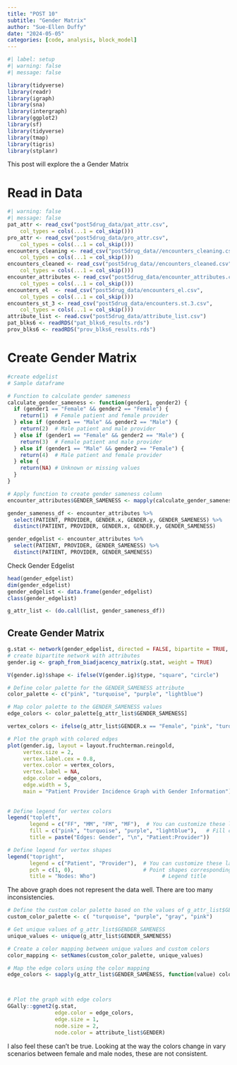 ```yaml
---
title: "POST 10"
subtitle: "Gender Matrix"
author: "Sue-Ellen Duffy"
date: "2024-05-05"
categories: [code, analysis, block_model]
---
```


```r
#| label: setup
#| warning: false
#| message: false

library(tidyverse)
library(readr)
library(igraph)
library(sna)
library(intergraph)
library(ggplot2)
library(sf)
library(tidyverse)
library(tmap)
library(tigris)
library(stplanr)
```

This post will explore the a Gender Matrix

# Read in Data

```r
#| warning: false
#| message: false
pat_attr <- read_csv("post5drug_data/pat_attr.csv", 
    col_types = cols(...1 = col_skip()))
pro_attr <- read_csv("post5drug_data/pro_attr.csv", 
    col_types = cols(...1 = col_skip()))
encounters_cleaning <- read_csv("post5drug_data//encounters_cleaning.csv", 
    col_types = cols(...1 = col_skip()))
encounters_cleaned <- read_csv("post5drug_data//encounters_cleaned.csv", 
    col_types = cols(...1 = col_skip()))
encounter_attributes <- read_csv("post5drug_data/encounter_attributes.csv", 
    col_types = cols(...1 = col_skip()))
encounters_el  <- read_csv("post5drug_data/encounters_el.csv", 
    col_types = cols(...1 = col_skip()))
encounters_st_3 <- read_csv("post5drug_data/encounters.st.3.csv", 
    col_types = cols(...1 = col_skip()))
attribute_list <- read.csv("post5drug_data/attribute_list.csv")
pat_blks6 <- readRDS("pat_blks6_results.rds")
prov_blks6 <- readRDS("prov_blks6_results.rds")
```

# Create Gender Matrix

```r
#create edgelist
# Sample dataframe

# Function to calculate gender sameness
calculate_gender_sameness <- function(gender1, gender2) {
  if (gender1 == "Female" && gender2 == "Female") {
    return(1)  # Female patient and female provider
  } else if (gender1 == "Male" && gender2 == "Male") {
    return(2)  # Male patient and male provider
  } else if (gender1 == "Female" && gender2 == "Male") {
    return(3)  # Female patient and male provider
  } else if (gender1 == "Male" && gender2 == "Female") {
    return(4)  # Male patient and female provider
  } else {
    return(NA) # Unknown or missing values
  }
}

# Apply function to create gender sameness column
encounter_attributes$GENDER_SAMENESS <- mapply(calculate_gender_sameness, encounter_attributes$GENDER.x, encounter_attributes$GENDER.y)

gender_sameness_df <- encounter_attributes %>%
  select(PATIENT, PROVIDER, GENDER.x, GENDER.y, GENDER_SAMENESS) %>% 
  distinct(PATIENT, PROVIDER, GENDER.x, GENDER.y, GENDER_SAMENESS)

gender_edgelist <- encounter_attributes %>% 
  select(PATIENT, PROVIDER, GENDER_SAMENESS) %>%
  distinct(PATIENT, PROVIDER, GENDER_SAMENESS)

```
Check Gender Edgelist

```r
head(gender_edgelist)
dim(gender_edgelist)
gender_edgelist <- data.frame(gender_edgelist)
class(gender_edgelist)
```
```r
g_attr_list <- (do.call(list, gender_sameness_df))
```

## Create Gender Matrix
```r
g.stat <- network(gender_edgelist, directed = FALSE, bipartite = TRUE, matrix.type = "edgelist", vertex.attr = g_attr_list)
# create bipartite network with attributes
gender.ig <- graph_from_biadjacency_matrix(g.stat, weight = TRUE)
```




```r
V(gender.ig)$shape <- ifelse(V(gender.ig)$type, "square", "circle")

# Define color palette for the GENDER_SAMENESS attribute
color_palette <- c("pink", "turquoise", "purple", "lightblue")

# Map color palette to the GENDER_SAMENESS values
edge_colors <- color_palette[g_attr_list$GENDER_SAMENESS]

vertex_colors <- ifelse(g_attr_list$GENDER.x == "Female", "pink", "turquoise")

# Plot the graph with colored edges
plot(gender.ig, layout = layout.fruchterman.reingold, 
     vertex.size = 2, 
     vertex.label.cex = 0.8, 
     vertex.color = vertex_colors,
     vertex.label = NA, 
     edge.color = edge_colors,
     edge.width = 5,
     main = "Patient Provider Incidence Graph with Gender Information")
     
     
# Define legend for vertex colors
legend("topleft",
       legend = c("FF", "MM", "FM", "MF"),  # You can customize these labels
       fill = c("pink", "turquoise", "purple", "lightblue"),   # Fill colors corresponding to vertex colors
       title = paste("Edges: Gender", "\n", "Patient:Provider"))              # Legend title

# Define legend for vertex shapes
legend("topright",
       legend = c("Patient", "Provider"),  # You can customize these labels
       pch = c(1, 0),                      # Point shapes corresponding to vertex shapes
       title = "Nodes: Who")                     # Legend title

```
The above graph does not represent the data well. There are too many inconsistencies.

```r
# Define the custom color palette based on the values of g_attr_list$GENDER_SAMENESS
custom_color_palette <- c( "turquoise", "purple", "gray", "pink")

# Get unique values of g_attr_list$GENDER_SAMENESS
unique_values <- unique(g_attr_list$GENDER_SAMENESS)

# Create a color mapping between unique values and custom colors
color_mapping <- setNames(custom_color_palette, unique_values)

# Map the edge colors using the color mapping
edge_colors <- sapply(g_attr_list$GENDER_SAMENESS, function(value) color_mapping[value])



# Plot the graph with edge colors
GGally::ggnet2(g.stat, 
               edge.color = edge_colors,
               edge.size = 1,
               node.size = 2,
               node.color = attribute_list$GENDER)


```


I also feel these can't be true. Looking at the way the colors change in vary scenarios between female and male nodes, these are not consistent.